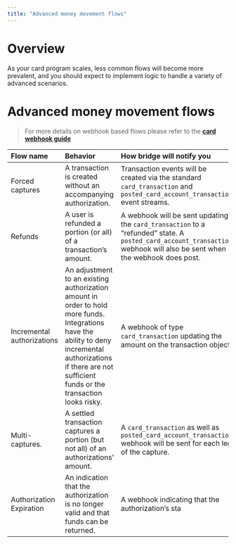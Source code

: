 ```yaml
---
title: "Advanced money movement flows"
---
```


# **Overview**

As your card program scales, less common flows will become more prevalent, and you should expect to implement logic to handle a variety of advanced scenarios.

# **Advanced money movement flows**

> For more details on webhook based flows please refer to the [**<u>card webhook guide</u>**](/cards/webhooks)

| **Flow name**              | **Behavior**                                                                                                                                                                                                      | **How bridge will notify you**                                                                                                                                          |
| :------------------------- | :---------------------------------------------------------------------------------------------------------------------------------------------------------------------------------------------------------------- | :---------------------------------------------------------------------------------------------------------------------------------------------------------------------- |
| Forced captures            | A transaction is created without an accompanying authorization.                                                                                                                                                   | Transaction events will be created via the standard `card_transaction` and `posted_card_account_transaction` event streams.                                             |
| Refunds                    | A user is refunded a portion (or all) of a transaction’s amount.                                                                                                                                                  | A webhook will be sent updating the `card_transaction` to a “refunded” state. A `posted_card_account_transaction` webhook will also be sent when the webhook does post. |
| Incremental authorizations | An adjustment to an existing authorization amount in order to hold more funds. Integrations have the ability to deny incremental authorizations if there are not sufficient funds or the transaction looks risky. | A webhook of type `card_transaction` updating the amount on the transaction object.                                                                                     |
| Multi-captures.            | A settled transaction captures a portion (but not all) of an authorizations’ amount.                                                                                                                              | A `card_transaction` as well as `posted_card_account_transaction` webhook will be sent for each leg of the capture.                                                     |
| Authorization Expiration   | An indication that the authorization is no longer valid and that funds can be returned.                                                                                                                           | A webhook indicating that the authorization’s sta                                                                                                                       |